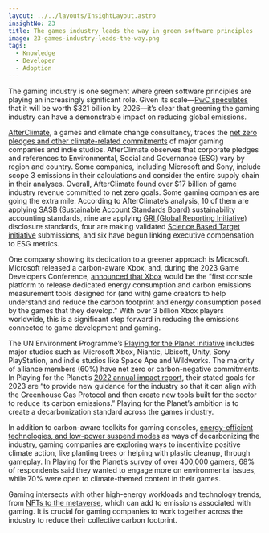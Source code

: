 ```yaml
---
layout: ../../layouts/InsightLayout.astro
insightNo: 23
title: The games industry leads the way in green software principles
image: 23-games-industry-leads-the-way.png
tags:
  - Knowledge
  - Developer
  - Adoption
---
```


The gaming industry is one segment where green software principles are playing an increasingly significant role. Given its scale—[PwC speculates](https://www.pwc.com/gx/en/industries/tmt/media/outlook/outlook-perspectives.html) that it will be worth $321 billion by 2026—it’s clear that greening the gaming industry can have a demonstrable impact on reducing global emissions.

[AfterClimate,](https://www.afterclimate.com.au/about) a games and climate change consultancy, traces the [net zero pledges and other climate-related commitments](https://www.afterclimate.com.au/net-zero-snapshots/net-zero-snapshot-2022?ref=gtg.benabraham.net) of major gaming companies and indie studios. AfterClimate observes that corporate pledges and references to Environmental, Social and Governance (ESG) vary by region and country. Some companies, including Microsoft and Sony, include scope 3 emissions in their calculations and consider the entire supply chain in their analyses. Overall, AfterClimate found over $17 billion of game industry revenue committed to net zero goals. Some gaming companies are going the extra mile: According to AfterClimate’s analysis, 10 of them are applying [SASB (Sustainable Account Standards Board) ](https://www.sustainablebizconsulting.com/services/sasb-reporting?utm_term=sasb%20standards&utm_campaign=CDP+Reporting&utm_source=adwords&utm_medium=ppc&hsa_acc=5625327721&hsa_cam=16513193214&hsa_grp=134260109437&hsa_ad=586671105342&hsa_src=g&hsa_tgt=kwd-1640279885038&hsa_kw=sasb%20standards&hsa_mt=b&hsa_net=adwords&hsa_ver=3&gad=1&gclid=Cj0KCQjwxYOiBhC9ARIsANiEIfYhxiCw7xNXhinZ7ikjm50QHcYSA6kMYzxLcMmDdz3QSQHmQ8CiOMAaArK1EALw_wcB)sustainability accounting standards, nine are applying [GRI (Global Reporting Initiative) ](https://www.globalreporting.org/about-gri/)disclosure standards, four are making validated [Science Based Target initiative](https://sciencebasedtargets.org/) submissions, and six have begun linking executive compensation to ESG metrics.

One company showing its dedication to a greener approach is Microsoft. Microsoft released a carbon-aware Xbox, and, during the 2023 Game Developers Conference, [announced that Xbox](https://learn.microsoft.com/en-us/gaming/sustainability/sustainability-overview) would be the “first console platform to release dedicated energy consumption and carbon emissions measurement tools designed for (and with) game creators to help understand and reduce the carbon footprint and energy consumption posed by the games that they develop.” With over 3 billion Xbox players worldwide, this is a significant step forward in reducing the emissions connected to game development and gaming.

The UN Environment Programme’s [Playing for the Planet initiative](https://playing4theplanet.org/) includes major studios such as Microsoft Xbox, Niantic, Ubisoft, Unity, Sony PlayStation, and indie studios like Space Ape and Wildworks. The majority of alliance members (60%) have net zero or carbon-negative commitments. In Playing for the Planet’s [2022 annual impact report](https://playing4theplanet.org/AIR), their stated goals for 2023 are “to provide new guidance for the industry so that it can align with the Greenhouse Gas Protocol and then create new tools built for the sector to reduce its carbon emissions.” Playing for the Planet’s ambition is to create a decarbonization standard across the games industry.

In addition to carbon-aware toolkits for gaming consoles, [energy-efficient technologies, and low-power suspend modes](https://www.unep.org/news-and-stories/press-release/video-games-industry-levels-fight-against-climate-change) as ways of decarbonizing the industry, gaming companies are exploring ways to incentivize positive climate action, like planting trees or helping with plastic cleanup, through gameplay. In Playing for the Planet’s [survey](https://9888fb1c876fc09a.azureedge.net/media/Playing4ThePlanet/Reports/PlayingForThePlanet_Report_2022_V17.pdf) of over 400,000 gamers, 68% of respondents said they wanted to engage more on environmental issues, while 70% were open to climate-themed content in their games.

Gaming intersects with other high-energy workloads and technology trends, from [NFTs to the metaverse](https://www.ey.com/en_us/tmt/what-s-possible-for-the-gaming-industry-in-the-next-dimension/chapter-3-insights-on-the-metaverse-and-the-future-of-gaming), which can add to emissions associated with gaming. It is crucial for gaming companies to work together across the industry to reduce their collective carbon footprint.